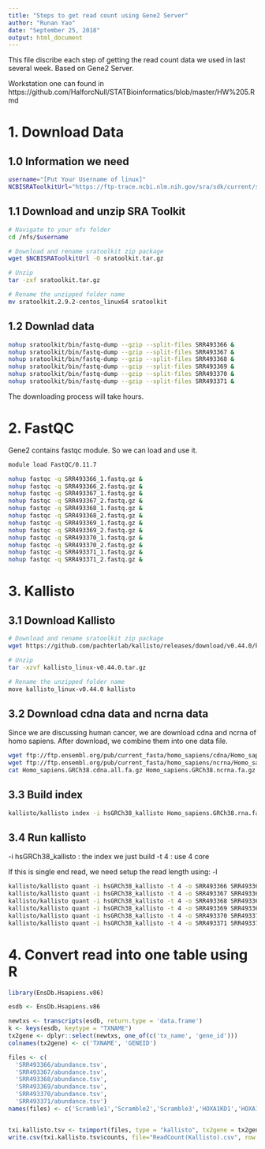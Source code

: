 ```yaml
---
title: "Steps to get read count using Gene2 Server"
author: "Runan Yao"
date: "September 25, 2018"
output: html_document
---
```


This file discribe each step of getting the read count data we used in last several week.
Based on Gene2 Server.

Workstation one can found in https://github.com/HalforcNull/STATBioinformatics/blob/master/HW%205.Rmd


# 1. Download Data

## 1.0 Information we need
```bash
username="[Put Your Username of linux]"
NCBISRAToolkitUrl="https://ftp-trace.ncbi.nlm.nih.gov/sra/sdk/current/sratoolkit.current-centos_linux64.tar.gz"
```

## 1.1 Download and unzip SRA Toolkit
```bash
# Navigate to your nfs folder
cd /nfs/$username

# Download and rename sratoolkit zip package
wget $NCBISRAToolkitUrl -O sratoolkit.tar.gz

# Unzip
tar -zxf sratoolkit.tar.gz

# Rename the unzipped folder name
mv sratoolkit.2.9.2-centos_linux64 sratoolkit

```

## 1.2 Downlad data
```bash
nohup sratoolkit/bin/fastq-dump --gzip --split-files SRR493366 &
nohup sratoolkit/bin/fastq-dump --gzip --split-files SRR493367 &
nohup sratoolkit/bin/fastq-dump --gzip --split-files SRR493368 &
nohup sratoolkit/bin/fastq-dump --gzip --split-files SRR493369 &
nohup sratoolkit/bin/fastq-dump --gzip --split-files SRR493370 &
nohup sratoolkit/bin/fastq-dump --gzip --split-files SRR493371 &
```

The downloading process will take hours.


# 2. FastQC

Gene2 contains fastqc module. So we can load and use it.
```bash
module load FastQC/0.11.7

nohup fastqc -q SRR493366_1.fastq.gz &
nohup fastqc -q SRR493366_2.fastq.gz &
nohup fastqc -q SRR493367_1.fastq.gz &
nohup fastqc -q SRR493367_2.fastq.gz &
nohup fastqc -q SRR493368_1.fastq.gz &
nohup fastqc -q SRR493368_2.fastq.gz &
nohup fastqc -q SRR493369_1.fastq.gz &
nohup fastqc -q SRR493369_2.fastq.gz &
nohup fastqc -q SRR493370_1.fastq.gz &
nohup fastqc -q SRR493370_2.fastq.gz &
nohup fastqc -q SRR493371_1.fastq.gz &
nohup fastqc -q SRR493371_2.fastq.gz &
```

# 3. Kallisto

## 3.1 Download Kallisto 
```bash
# Download and rename sratoolkit zip package
wget https://github.com/pachterlab/kallisto/releases/download/v0.44.0/kallisto_linux-v0.44.0.tar.gz

# Unzip
tar -xzvf kallisto_linux-v0.44.0.tar.gz

# Rename the unzipped folder name
move kallisto_linux-v0.44.0 kallisto
```

## 3.2 Download cdna data and ncrna data

Since we are discussing human cancer, we are download cdna and ncrna of homo sapiens. 
After download, we combine them into one data file.
```bash
wget ftp://ftp.ensembl.org/pub/current_fasta/homo_sapiens/cdna/Homo_sapiens.GRCh38.cdna.all.fa.gz
wget ftp://ftp.ensembl.org/pub/current_fasta/homo_sapiens/ncrna/Homo_sapiens.GRCh38.ncrna.fa.gz
cat Homo_sapiens.GRCh38.cdna.all.fa.gz Homo_sapiens.GRCh38.ncrna.fa.gz > Homo_sapiens.GRCh38.rna.fa.gz
```

## 3.3 Build index

```bash
kallisto/kallisto index -i hsGRCh38_kallisto Homo_sapiens.GRCh38.rna.fa.gz
```

## 3.4 Run kallisto

-i hsGRCh38_kallisto : the index we just build
-t 4 : use 4 core

If this is single end read, we need setup the read length using: -l 

```bash
kallisto/kallisto quant -i hsGRCh38_kallisto -t 4 -o SRR493366 SRR493366_1.fastq.gz SRR493366_2.fastq.gz &
kallisto/kallisto quant -i hsGRCh38_kallisto -t 4 -o SRR493367 SRR493367_1.fastq.gz SRR493367_2.fastq.gz &
kallisto/kallisto quant -i hsGRCh38_kallisto -t 4 -o SRR493368 SRR493368_1.fastq.gz SRR493368_2.fastq.gz &
kallisto/kallisto quant -i hsGRCh38_kallisto -t 4 -o SRR493369 SRR493369_1.fastq.gz SRR493369_2.fastq.gz &
kallisto/kallisto quant -i hsGRCh38_kallisto -t 4 -o SRR493370 SRR493370_1.fastq.gz SRR493370_2.fastq.gz &
kallisto/kallisto quant -i hsGRCh38_kallisto -t 4 -o SRR493371 SRR493371_1.fastq.gz SRR493371_2.fastq.gz &
```


# 4. Convert read into one table using R

```r
library(EnsDb.Hsapiens.v86)

esdb <- EnsDb.Hsapiens.v86

newtxs <- transcripts(esdb, return.type = 'data.frame')
k <- keys(esdb, keytype = "TXNAME")
tx2gene <- dplyr::select(newtxs, one_of(c('tx_name', 'gene_id')))
colnames(tx2gene) <- c('TXNAME', 'GENEID')

files <- c(
  'SRR493366/abundance.tsv',
  'SRR493367/abundance.tsv',
  'SRR493368/abundance.tsv',
  'SRR493369/abundance.tsv',
  'SRR493370/abundance.tsv',
  'SRR493371/abundance.tsv')
names(files) <- c('Scramble1','Scramble2','Scramble3','HOXA1KD1','HOXA1KD2','HOXA1KD3')


txi.kallisto.tsv <- tximport(files, type = "kallisto", tx2gene = tx2gene, ignoreAfterBar = TRUE, ignoreTxVersion=TRUE )
write.csv(txi.kallisto.tsv$counts, file="ReadCount(Kallisto).csv", row.names = TRUE)


```